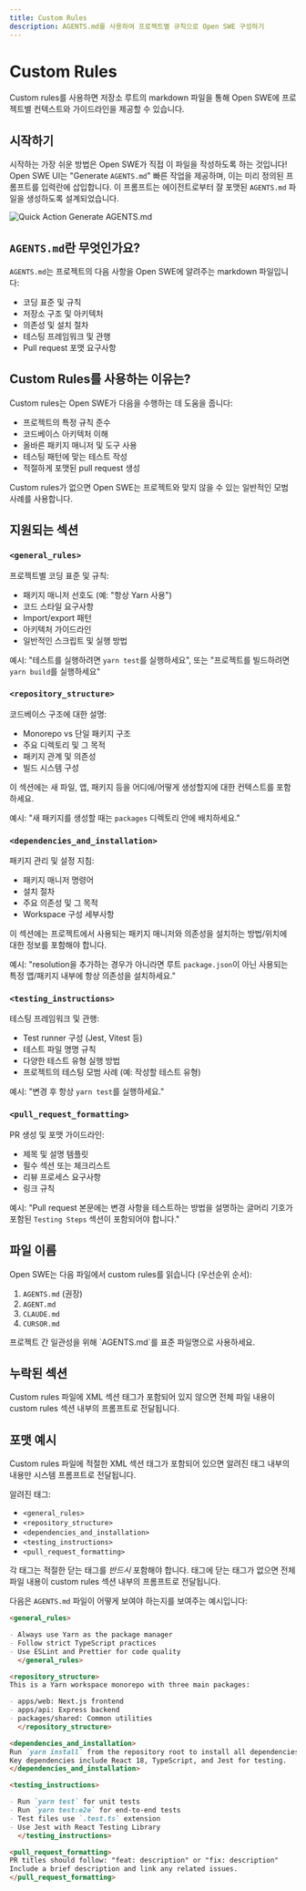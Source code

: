 ```yaml
---
title: Custom Rules
description: AGENTS.md를 사용하여 프로젝트별 규칙으로 Open SWE 구성하기
---
```


# Custom Rules

Custom rules를 사용하면 저장소 루트의 markdown 파일을 통해 Open SWE에 프로젝트별 컨텍스트와 가이드라인을 제공할 수 있습니다.

## 시작하기

시작하는 가장 쉬운 방법은 Open SWE가 직접 이 파일을 작성하도록 하는 것입니다! Open SWE UI는 "Generate `AGENTS.md`" 빠른 작업을 제공하며, 이는 미리 정의된 프롬프트를 입력란에 삽입합니다. 이 프롬프트는 에이전트로부터 잘 포맷된 `AGENTS.md` 파일을 생성하도록 설계되었습니다.

![Quick Action Generate AGENTS.md](/images/quick_action_generate_agents_md.png)

## `AGENTS.md`란 무엇인가요?

`AGENTS.md`는 프로젝트의 다음 사항을 Open SWE에 알려주는 markdown 파일입니다:

- 코딩 표준 및 규칙
- 저장소 구조 및 아키텍처
- 의존성 및 설치 절차
- 테스팅 프레임워크 및 관행
- Pull request 포맷 요구사항

## Custom Rules를 사용하는 이유는?

Custom rules는 Open SWE가 다음을 수행하는 데 도움을 줍니다:

- 프로젝트의 특정 규칙 준수
- 코드베이스 아키텍처 이해
- 올바른 패키지 매니저 및 도구 사용
- 테스팅 패턴에 맞는 테스트 작성
- 적절하게 포맷된 pull request 생성

Custom rules가 없으면 Open SWE는 프로젝트와 맞지 않을 수 있는 일반적인 모범 사례를 사용합니다.

## 지원되는 섹션

### `<general_rules>`

프로젝트별 코딩 표준 및 규칙:

- 패키지 매니저 선호도 (예: "항상 Yarn 사용")
- 코드 스타일 요구사항
- Import/export 패턴
- 아키텍처 가이드라인
- 일반적인 스크립트 및 실행 방법

예시: "테스트를 실행하려면 `yarn test`를 실행하세요", 또는 "프로젝트를 빌드하려면 `yarn build`를 실행하세요"

### `<repository_structure>`

코드베이스 구조에 대한 설명:

- Monorepo vs 단일 패키지 구조
- 주요 디렉토리 및 그 목적
- 패키지 관계 및 의존성
- 빌드 시스템 구성

이 섹션에는 새 파일, 앱, 패키지 등을 어디에/어떻게 생성할지에 대한 컨텍스트를 포함하세요.

예시: "새 패키지를 생성할 때는 `packages` 디렉토리 안에 배치하세요."

### `<dependencies_and_installation>`

패키지 관리 및 설정 지침:

- 패키지 매니저 명령어
- 설치 절차
- 주요 의존성 및 그 목적
- Workspace 구성 세부사항

이 섹션에는 프로젝트에서 사용되는 패키지 매니저와 의존성을 설치하는 방법/위치에 대한 정보를 포함해야 합니다.

예시: "resolution을 추가하는 경우가 아니라면 루트 `package.json`이 아닌 사용되는 특정 앱/패키지 내부에 항상 의존성을 설치하세요."

### `<testing_instructions>`

테스팅 프레임워크 및 관행:

- Test runner 구성 (Jest, Vitest 등)
- 테스트 파일 명명 규칙
- 다양한 테스트 유형 실행 방법
- 프로젝트의 테스팅 모범 사례 (예: 작성할 테스트 유형)

예시: "변경 후 항상 `yarn test`를 실행하세요."

### `<pull_request_formatting>`

PR 생성 및 포맷 가이드라인:

- 제목 및 설명 템플릿
- 필수 섹션 또는 체크리스트
- 리뷰 프로세스 요구사항
- 링크 규칙

예시: "Pull request 본문에는 변경 사항을 테스트하는 방법을 설명하는 글머리 기호가 포함된 `Testing Steps` 섹션이 포함되어야 합니다."

## 파일 이름

Open SWE는 다음 파일에서 custom rules를 읽습니다 (우선순위 순서):

1. `AGENTS.md` (권장)
2. `AGENT.md`
3. `CLAUDE.md`
4. `CURSOR.md`

<Note>
  프로젝트 간 일관성을 위해 `AGENTS.md`를 표준 파일명으로 사용하세요.
</Note>

## 누락된 섹션

Custom rules 파일에 XML 섹션 태그가 포함되어 있지 않으면 전체 파일 내용이 custom rules 섹션 내부의 프롬프트로 전달됩니다.

## 포맷 예시

Custom rules 파일에 적절한 XML 섹션 태그가 포함되어 있으면 알려진 태그 내부의 내용만 시스템 프롬프트로 전달됩니다.

알려진 태그:
- `<general_rules>`
- `<repository_structure>`
- `<dependencies_and_installation>`
- `<testing_instructions>`
- `<pull_request_formatting>`

각 태그는 적절한 닫는 태그를 _반드시_ 포함해야 합니다. 태그에 닫는 태그가 없으면 전체 파일 내용이 custom rules 섹션 내부의 프롬프트로 전달됩니다.

다음은 `AGENTS.md` 파일이 어떻게 보여야 하는지를 보여주는 예시입니다:

```markdown
<general_rules>

- Always use Yarn as the package manager
- Follow strict TypeScript practices
- Use ESLint and Prettier for code quality
  </general_rules>

<repository_structure>
This is a Yarn workspace monorepo with three main packages:

- apps/web: Next.js frontend
- apps/api: Express backend
- packages/shared: Common utilities
  </repository_structure>

<dependencies_and_installation>
Run `yarn install` from the repository root to install all dependencies.
Key dependencies include React 18, TypeScript, and Jest for testing.
</dependencies_and_installation>

<testing_instructions>

- Run `yarn test` for unit tests
- Run `yarn test:e2e` for end-to-end tests
- Test files use `.test.ts` extension
- Use Jest with React Testing Library
  </testing_instructions>

<pull_request_formatting>
PR titles should follow: "feat: description" or "fix: description"
Include a brief description and link any related issues.
</pull_request_formatting>
```